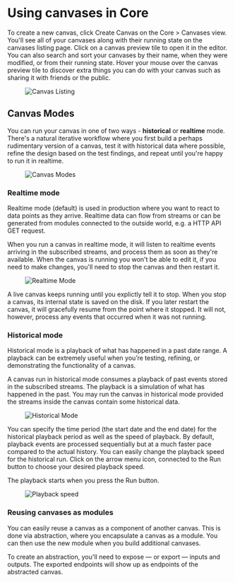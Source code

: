 


# Using canvases in Core
To create a new canvas, click <span className={docsStyles.streamrHighlight}>Create Canvas</span> on the Core > Canvases view. You'll see all of your canvases along with their running state on the canvases listing page. Click on a canvas preview tile to open it in the editor. You can also search and sort your canvases by their name, when they were modified, or from their running state. Hover your mouse over the canvas preview tile to discover extra things you can do with your canvas such as sharing it with friends or the public.

<figure>
  <picture>
    <img
      className={docsStyles.bordered}
      src={CanvasListing}
      srcSet={`${CanvasListing2x} 2x`}
      alt="Canvas Listing"
    />
  </picture>
</figure>

## Canvas Modes
You can run your canvas in one of two ways - **historical** or **realtime** mode. There's a natural iterative workflow where you first build a perhaps rudimentary version of a canvas, test it with historical data where possible, refine the design based on the test findings, and repeat until you're happy to run it in realtime.

<figure className={docsStyles.mobileImageStretch}>
  <picture>
    <img
      src={CanvasModes2x}
      alt="Canvas Modes"
    />
  </picture>
</figure>

### Realtime mode
Realtime mode (default) is used in production where you want to react to data points as they arrive. Realtime data can flow from streams or can be generated from modules connected to the outside world, e.g. a HTTP API GET request.

When you run a canvas in realtime mode, it will listen to realtime events arriving in the subscribed streams, and process them as soon as they're available. When the canvas is running you won't be able to edit it, if you need to make changes, you'll need to stop the canvas and then restart it.

<figure className={docsStyles.mobileImageStretch}>
  <picture>
    <img
      src={RealtimeMode2x}
      alt="Realtime Mode"
    />
  </picture>
</figure>

A live canvas keeps running until you explictly tell it to stop. When you stop a canvas, its internal state is saved on the disk. If you later restart the canvas, it will gracefully resume from the point where it stopped. It will not, however, process any events that occurred when it was not running.

### Historical mode
Historical mode is a playback of what has happened in a past date range. A playback can be extremely useful when you’re testing, refining, or demonstrating the functionality of a canvas.

A canvas run in historical mode consumes a playback of past events stored in the subscribed streams. The playback is a simulation of what has happened in the past. You may run the canvas in historical mode provided the streams inside the canvas contain some historical data.

<figure className={docsStyles.mobileImageStretch}>
  <picture>
    <img
      src={HistoricalMode2x}
      alt="Historical Mode"
    />
  </picture>
</figure>

You can specify the time period (the start date and the end date) for the historical playback period as well as the speed of playback. By default, playback events are processed sequentially but at a much faster pace compared to the actual history. You can easily change the playback speed for the historical run. Click on the arrow menu icon, connected to the <span className={docsStyles.greenHighlight}>Run</span> button to choose your desired playback speed.

The playback starts when you press the <span className={docsStyles.greenHighlight}>Run</span> button.

<figure>
  <picture>
    <source srcSet={PlaybackSpeedMobile2x} media="(max-width: 575px)" />
    <img src={PlaybackSpeedDesktop2x} alt="Playback speed" />
  </picture>
</figure>

### Reusing canvases as modules
You can easily reuse a canvas as a component of another canvas. This is done via abstraction, where you encapsulate a canvas as a module. You can then use the new module when you build additional canvases.

To create an abstraction, you'll need to expose — or export — inputs and outputs. The exported endpoints will show up as endpoints of the abstracted canvas.
